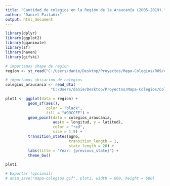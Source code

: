 ```yaml
---
title: "Cantidad de colegios en la Región de la Araucanía (2005-2019)."
author: "Daniel Pailañir"
output: html_document
---
```

```r
library(dplyr)
library(ggplot2)
library(gganimate)
library(sf)
library(haven)
library(gifski)
```

```r
# importamos shape de region
region <- st_read("C:/Users/danie/Desktop/Proyectos/Mapa-Colegios/R09/comuna.shp")

# importamos ubicacion de colegios
colegios_araucania <- read_dta(
                    "C:/Users/danie/Desktop/Proyectos/Mapa-Colegios/Colegios/colegios_r9.dta")
```

```r
plot1 <- ggplot(data = region) + 
          geom_sf(aes(),
                  color = "black",
                  fill = "#99CCFF") + 
          geom_point(data = colegios_araucania,
                     aes(x = longitud, y = latitud),
                     color = "red",
                     size = 1.5) +
          transition_states(agno,
                            transition_length = 1,
                            state_length = 20) +
          labs(title = 'Year: {previous_state}') +
          theme_bw()

plot1

# Exportar (opcional)
# anim_save("mapa-colegios.gif", plot1, width = 600, height = 600)
```
